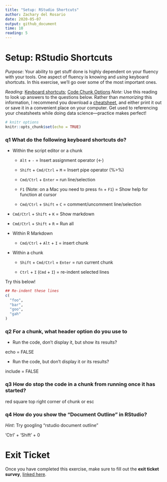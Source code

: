 ```yaml
---
title: "Setup: RStudio Shortcuts"
author: Zachary del Rosario
date: 2020-05-07
output: github_document
time: 10
reading: 5
---
```


# Setup: RStudio Shortcuts

*Purpose*: Your ability to get stuff done is highly dependent on your fluency
with your tools. One aspect of fluency is knowing and *using* keyboard
shortcuts. In this exercise, we'll go over some of the most important ones.

*Reading*: [Keyboard
shortcuts](https://support.rstudio.com/hc/en-us/articles/200711853-Keyboard-Shortcuts); [Code Chunk Options](https://rmarkdown.rstudio.com/lesson-3.html)
*Note*: Use this reading to look up answers to the questions below. Rather than
*memorizing* this information, I recommend you download a
[cheatsheet](https://rstudio.com/wp-content/uploads/2016/01/rstudio-IDE-cheatsheet.pdf),
and either print it out or save it in a convenient place on your computer. Get
used to referencing your cheatsheets while doing data science---practice makes
perfect!

```r
# knitr options
knitr::opts_chunk$set(echo = TRUE)
```

### __q1__ What do the following keyboard shortcuts do?

* Within the script editor or a chunk

    * `Alt` + `-` = Insert assignment operator (<-)


    * `Shift` + `Cmd/Ctrl` + `M` = Insert pipe operator (%>%)


    * `Cmd/Ctrl` + `Enter` = run line/selection


    * `F1` (Note: on a Mac you need to press `fn` + `F1`) = Show help for function at cursor


	* `Cmd/Ctrl` + `Shift` + `C` = comment/uncomment line/selection

* `Cmd/Ctrl` + `Shift` + `K` = Show markdown

* `Cmd/Ctrl` + `Shift` + `R` = Run all





* Within R Markdown

    * `Cmd/Ctrl` + `Alt` + `I` = insert chunk


* Within a chunk

    * `Shift` + `Cmd/Ctrl` + `Enter` = run current chunk


    * `Ctrl` + `I` (`Cmd` + `I`) = re-indent selected lines
    


Try this below!

```r
## Re-indent these lines
c(
  "foo",
  "bar",
  "goo",
  "gah"
)
```


### __q2__ For a chunk, what header option do you use to

* Run the code, don't display it, but show its results?

echo = FALSE


* Run the code, but don't display it or its results?

include = FALSE


### __q3__ How do stop the code in a chunk from running once it has started?

red square top right corner of chunk
or esc


### __q4__ How do you show the "Document Outline" in RStudio?

*Hint*: Try googling "rstudio document outline"

'Ctrl' + 'Shift' + 0


<!-- include-exit-ticket -->
# Exit Ticket
<!-- -------------------------------------------------- -->

Once you have completed this exercise, make sure to fill out the **exit ticket survey**, [linked here](https://docs.google.com/forms/d/e/1FAIpQLSeuq2LFIwWcm05e8-JU84A3irdEL7JkXhMq5Xtoalib36LFHw/viewform?usp=pp_url&entry.693978880=e-setup04-rstudio-shortcuts-assignment.Rmd).
